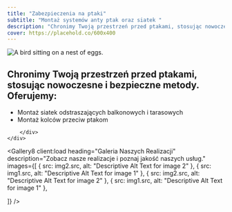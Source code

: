 ```yaml
---
title: "Zabezpieczenia na ptaki"
subtitle: "Montaż systemów anty ptak oraz siatek "
description: "Chronimy Twoją przestrzeń przed ptakami, stosując nowoczesne i bezpieczne metody.  "
cover: https://placehold.co/600x400
---
```





<Header36 
  heading={frontmatter.title}
  subheading={frontmatter.subtitle}
  description={frontmatter.description}>
<Image src={img1} alt="A bird sitting on a nest of eggs."  height={900} />
  </Header36>
<div className="container px-[5%] py-16 md:py-24 lg:py-28 text-xl border-b-2 border-primary">
	<div className="flex flex-col md:flex-row gap-x-20">
  	<h2 className="text-5xl mb-3 min-w-64 block">Chronimy Twoją przestrzeń przed ptakami, stosując nowoczesne i bezpieczne metody. Oferujemy:</h2>
		<div>
			<ul className="md:list-disc flex gap-y-5 flex-col">
			<li>Montaż siatek odstraszających balkonowych i tarasowych</li>
			<li>Montaż kolców przeciw ptakom </li>
			</ul>

	
		</div>
	</div>
</div>

<Gallery8 client:load
  heading="Galeria Naszych Realizacji"
  description="Zobacz nasze realizacje i poznaj jakość naszych usług."
  images={[
	{  src: img2.src, alt: "Descriptive Alt Text for image 2" },
    {  src: img1.src, alt: "Descriptive Alt Text for image 1" },
	{  src: img2.src, alt: "Descriptive Alt Text for image 2" },
    {  src: img1.src, alt: "Descriptive Alt Text for image 1" },




  ]}
/>